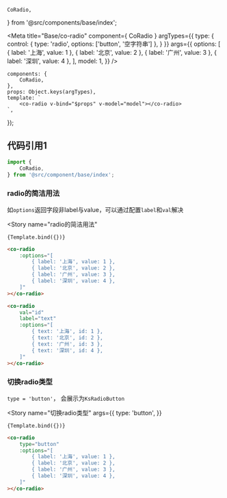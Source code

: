     CoRadio,
} from '@src/components/base/index';

<Meta
    title="Base/co-radio"
    component={ CoRadio }
    argTypes={{
        type: {
            control: {
                type: 'radio',
                options: ['button', '空字符串']
            },
        }
    }}
    args={{
        options: [
            { label: '上海', value: 1 },
            { label: '北京', value: 2 },
            { label: '广州', value: 3 },
            { label: '深圳', value: 4 },
        ],
        model: 1,
    }}
/>

    components: {
        CoRadio,
    },
    props: Object.keys(argTypes),
    template: `
        <co-radio v-bind="$props" v-model="model"></co-radio>
    `,
});

## 代码引用1
```js
import {
    CoRadio,
} from '@src/component/base/index';
```

### radio的简洁用法

如`options`返回字段非label与value，可以通过配置`label`和`val`解决

<Story
    name="radio的简洁用法"
>
    {Template.bind({})}
</Story>

```html
<co-radio
    :options="[
        { label: '上海', value: 1 },
        { label: '北京', value: 2 },
        { label: '广州', value: 3 },
        { label: '深圳', value: 4 },
    ]"
></co-radio>

<co-radio
    val="id"
    label="text"
    :options="[
        { text: '上海', id: 1 },
        { text: '北京', id: 2 },
        { text: '广州', id: 3 },
        { text: '深圳', id: 4 },
    ]"
></co-radio>
```

### 切换radio类型
`type = 'button'`， 会展示为`KsRadioButton`

<Story
    name="切换radio类型"
    args={{
        type: 'button',
    }}
>
    {Template.bind({})}
</Story>

```html
<co-radio
    type="button"
    :options="[
        { label: '上海', value: 1 },
        { label: '北京', value: 2 },
        { label: '广州', value: 3 },
        { label: '深圳', value: 4 },
    ]"
></co-radio>
```


<ArgsTable of={CoRadio} />
